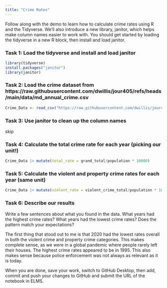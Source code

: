 ```yaml
---
title: "Crime Rates"
---
```


Follow along with the demo to learn how to calculate crime rates using R and the Tidyverse. We'll also introduce a new library, janitor, which helps make column names easier to work with. You should get started by loading the tidyverse in a new R block, then install and load janitor.

### Task 1: Load the tidyverse and install and load janitor
```r
library(tidyverse)
install.packages("janitor")
library(janitor)
```



### Task 2: Load the crime dataset from https://raw.githubusercontent.com/dwillis/jour405/refs/heads/main/data/md_annual_crime.csv

```r
Crime_Data <- read_csv("https://raw.githubusercontent.com/dwillis/jour405/refs/heads/main/data/md_annual_crime.csv") |> clean_names()
```


### Task 3: Use janitor to clean up the column names

skip

### Task 4: Calculate the total crime rate for each year (picking our unit!)

```r
Crime_Data |> mutate(total_rate = grand_total/population * 10000)
```


### Task 5: Calculate the violent and property crime rates for each year (same unit)

```r
Crime_Data |> mutate(violent_rate = violent_crime_total/population * 10000, property_rate = property_crime_total/population * 10000)
```


### Task 6: Describe our results

Write a few sentences about what you found in the data. What years had the highest crime rates? What years had the lowest crime rates? Does the pattern match your expectations?

The first thing that stood out to me is that 2020 had the lowest rates overall in both the violent crime and property crime categories. This makes complete sense, as we were in a global pandemic where people rarely left their houses. The highest crime rates appeared to be in 1995. This also makes sense because police enforcement was not always as relevant as it is today.


When you are done, save your work, switch to GitHub Desktop, then add, commit and push your changes to GitHub and submit the URL of the notebook in ELMS.

